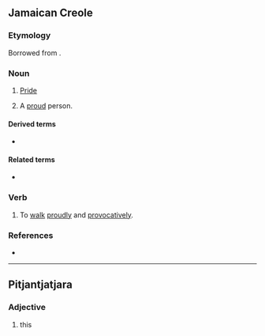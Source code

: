 ==Jamaican Creole==

===Etymology===
Borrowed from {{bor|jam|men|nyanga||ostentation; showing off|notext=1}}.

===Noun===
{{head|jam|noun}}

# {{lb|jam|uncountable}} [[pride|Pride]]
# {{lb|jam|countable}} A [[proud]] person.

====Derived terms====
* {{l|en|nang}}

====Related terms====
* {{l|jam|yanga}}

===Verb===
{{head|jam|verb}}

# To [[walk]] [[proudly]] and [[provocatively]].

===References===
* {{cite-book|title=Dictionary of Jamaican English|editors=Cassidy, Frederic Gomes; Le Page, Robert Brock|publisher=University of the West Indies Press|year=2002|isbn=9789766401276|edition=2nd|page=326}}

----

==Pitjantjatjara==

===Adjective===
{{head|pjt|adjective}}

# this